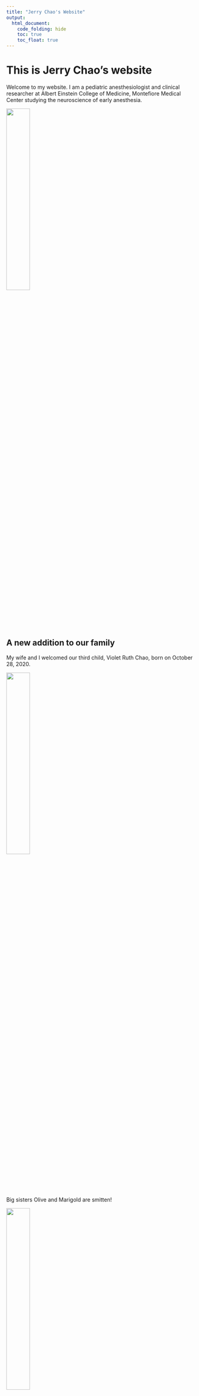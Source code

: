 ```yaml
---
title: "Jerry Chao's Website"
output: 
  html_document:
    code_folding: hide
    toc: true
    toc_float: true
---
```


# This is Jerry Chao's website

Welcome to my website.  I am a pediatric anesthesiologist and clinical researcher at Albert Einstein College of Medicine, Montefiore Medical Center studying the neuroscience of early anesthesia.

<img src="images/chao_portrait.jpeg" style="width:35%">

## A new addition to our family

My wife and I welcomed our third child, Violet Ruth Chao, born on October 28, 2020.  

<img src="images/violet.jpg" style="width:35%">

Big sisters Olive and Marigold are smitten!

<img src="images/olive_marigold_violet.jpg" style="width:35%">

Olive is a great big sister - already cuddling Violet super carefully

<img src="images/olive_violet.jpg" style="width:35%">

That look on Marigold's face!

<img src="images/marigold_violet.jpg" style="width:35%">

# Links to other websites

Here are some links to other websites about me:

* [Montefiore faculty page](https://www.montefiore.org/body.cfm?id=4148&action=detail&ref=3900)
* [Children's Hospital faculty page](https://www.cham.org/patients-families/find-a-doctor/jerry-y-chao-md-11118634)
* [Elsevier Pure](https://einstein.pure.elsevier.com/en/persons/jerry-y-chao)
* [twitter](https://twitter.com/JerryChaoMD)

# Link to page within the site

[About me](about.html)